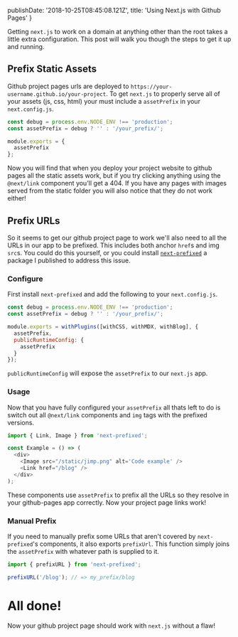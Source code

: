  publishDate: '2018-10-25T08:45:08.121Z',
  title: 'Using Next.js with Github Pages'
}

Getting `next.js` to work on a domain at anything other than the root takes a little extra configuration. This post will walk you though the steps to get it up and running.

## Prefix Static Assets

Github project pages urls are deployed to `https://your-username.github.io/your-project`. To get `next.js` to properly serve all of your assets (js, css, html) your must include a `assetPrefix` in your `next.config.js`.

```js
const debug = process.env.NODE_ENV !== 'production';
const assetPrefix = debug ? '' : '/your_prefix/';

module.exports = {
  assetPrefix
};
```

Now you will find that when you deploy your project website to github pages all the static assets work, but if you try clicking anything using the `@next/link` component you'll get a 404. If you have any pages with images served from the static folder you will also notice that they do not work either!

## Prefix URLs

So it seems to get our github project page to work we'll also need to all the URLs in our app to be prefixed. This includes both anchor `href`s and img `src`s. You could do this yourself, or you could install [`next-prefixed`](https://github.com/hipstersmoothie/next-prefixed) a package I published to address this issue.

### Configure

First install `next-prefixed` and add the following to your `next.config.js`.

```js
const debug = process.env.NODE_ENV !== 'production';
const assetPrefix = debug ? '' : '/your_prefix/';

module.exports = withPlugins([withCSS, withMDX, withBlog], {
  assetPrefix,
  publicRuntimeConfig: {
    assetPrefix
  }
});
```

`publicRuntimeConfig` will expose the `assetPrefix` to our `next.js` app.

### Usage

Now that you have fully configured your `assetPrefix` all thats left to do is switch out all `@next/link` components and `img` tags with the prefixed versions.

```js
import { Link, Image } from 'next-prefixed';

const Example = () => (
  <div>
    <Image src="/static/jimp.png" alt='Code example' />
    <Link href="/blog" />
  </div>
);
```

These components use `assetPrefix` to prefix all the URLs so they resolve in your github-pages app correctly. Now your project page links work!

### Manual Prefix

If you need to manually prefix some URLs that aren't covered by `next-prefixed`'s components, it also exports `prefixUrl`. This function simply joins the `assetPrefix` with whatever path is supplied to it.

```js
import { prefixURL } from 'next-prefixed';

prefixURL('/blog'); // => my_prefix/blog
```

# All done!

Now your github project page should work with `next.js` without a flaw!
